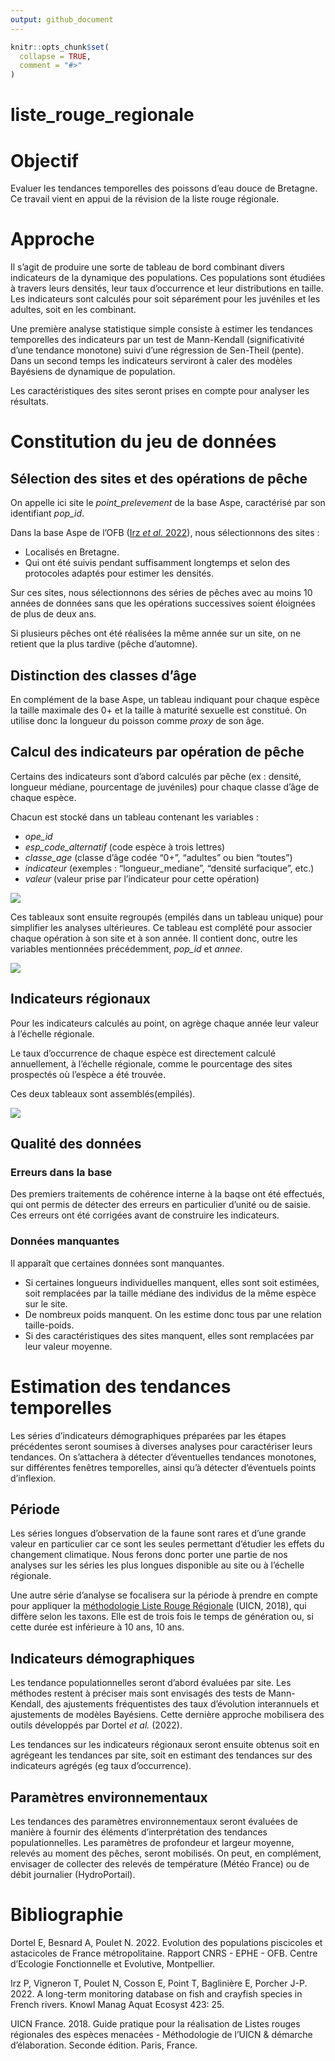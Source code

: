 ```yaml
---
output: github_document
---
```


<!-- README.md is generated from README.Rmd. Please edit that file -->

```r
knitr::opts_chunk$set(
  collapse = TRUE,
  comment = "#>"
)
```

# liste_rouge_regionale

<!-- badges: start -->
<!-- badges: end -->

# Objectif

Evaluer les tendances temporelles des poissons d'eau douce de Bretagne. Ce travail vient en appui de la révision de la liste rouge régionale.

# Approche

Il s'agit de produire une sorte de tableau de bord combinant divers indicateurs de la dynamique des populations. Ces populations sont étudiées à travers leurs densités, leur taux d'occurrence et leur distributions en taille. Les indicateurs sont calculés pour soit séparément pour les juvéniles et les adultes, soit en les combinant.

Une première analyse statistique simple consiste à estimer les tendances temporelles des indicateurs par un test de Mann-Kendall (significativité d'une tendance monotone) suivi d'une régression de Sen-Theil (pente). Dans un second temps les indicateurs serviront à caler des modèles Bayésiens de dynamique de population.

Les caractéristiques des sites seront prises en compte pour analyser les résultats.

# Constitution du jeu de données

## Sélection des sites et des opérations de pêche

On appelle ici site le *point_prelevement* de la base Aspe, caractérisé par son identifiant *pop_id*.

Dans la base Aspe de l'OFB ([Irz *et al.* 2022](https://www.kmae-journal.org/articles/kmae/full_html/2022/01/kmae220057/kmae220057.html)), nous sélectionnons des sites :

- Localisés en Bretagne.
- Qui ont été suivis pendant suffisamment longtemps et selon des protocoles adaptés pour estimer les densités.

Sur ces sites, nous sélectionnons des séries de pêches avec au moins 10 années de données sans que les opérations successives soient éloignées de plus de deux ans.

Si plusieurs pêches ont été réalisées la même année sur un site, on ne retient que la plus tardive (pêche d'automne).

## Distinction des classes d'âge

En complément de la base Aspe, un tableau indiquant pour chaque espèce la taille maximale des 0+ et la taille à maturité sexuelle est constitué. On utilise donc la longueur du poisson comme *proxy* de son âge.

## Calcul des indicateurs par opération de pêche

Certains des indicateurs sont d'abord calculés par pêche (ex : densité, longueur médiane, pourcentage de juvéniles) pour chaque classe d'âge de chaque espèce.

Chacun est stocké dans un tableau contenant les variables :

- *ope_id*
- *esp_code_alternatif* (code espèce à trois lettres)
- *classe_age* (classe d'âge codée "0+", "adultes" ou bien "toutes")
- *indicateur* (exemples : "longueur_mediane", "densité surfacique", etc.)
- *valeur* (valeur prise par l'indicateur pour cette opération)

![](assets/lm_ope.PNG)

Ces tableaux sont ensuite regroupés (empilés dans un tableau unique) pour simplifier les analyses ultérieures. Ce tableau est complété pour associer chaque opération à son site et à son année. Il contient donc, outre les variables mentionnées précédemment, *pop_id* et *annee*.

![](assets/indicateurs_ope.PNG)

## Indicateurs régionaux

Pour les indicateurs calculés au point, on agrège chaque année leur valeur à l'échelle régionale.

Le taux d'occurrence de chaque espèce est directement calculé annuellement, à l'échelle régionale, comme le pourcentage des sites prospectés où l'espèce a été trouvée.

Ces deux tableaux sont assemblés(empilés).

![](assets/indicateurs_annuels.PNG)

## Qualité des données

### Erreurs dans la base

Des premiers traitements de cohérence interne à la baqse ont été effectués, qui ont permis de détecter des erreurs en particulier d'unité ou de saisie. Ces erreurs ont été corrigées avant de construire les indicateurs.

### Données manquantes

Il apparaît que certaines données sont manquantes.

- Si certaines longueurs individuelles manquent, elles sont soit estimées, soit remplacées par la taille médiane des individus de la même espèce sur le site.
- De nombreux poids manquent. On les estime donc tous par une relation taille-poids.
- Si des caractéristiques des sites manquent, elles sont remplacées par leur valeur moyenne.

# Estimation des tendances temporelles

Les séries d'indicateurs démographiques préparées par les étapes précédentes seront soumises à diverses analyses pour caractériser leurs tendances. On s'attachera à détecter d'éventuelles tendances monotones, sur différentes fenêtres temporelles, ainsi qu'à détecter d'éventuels points d'inflexion.

## Période

Les séries longues d'observation de la faune sont rares et d'une grande valeur en particulier car ce sont les seules permettant d'étudier les effets du changement climatique. Nous ferons donc porter une partie de nos analyses sur les séries les plus longues disponible au site ou à l'échelle régionale.

Une autre série d'analyse se focalisera sur la période à prendre en compte pour appliquer la [méthodologie Liste Rouge Régionale](https://uicn.fr/wp-content/uploads/2018/04/guide-pratique-listes-rouges-regionales-especes-menacees.pdf) (UICN, 2018), qui diffère selon les taxons. Elle est de trois fois le temps de génération ou, si cette durée est inférieure à 10 ans, 10 ans.

## Indicateurs démographiques

Les tendance populationnelles seront d'abord évaluées par site. Les méthodes restent à préciser mais sont envisagés des tests de Mann-Kendall, des ajustements fréquentistes des taux d'évolution interannuels et ajustements de modèles Bayésiens. Cette dernière approche mobilisera des outils développés par Dortel *et al.* (2022).

Les tendances sur les indicateurs régionaux seront ensuite obtenus soit en agrégeant les tendances par site, soit en estimant des tendances sur des indicateurs agrégés (eg taux d'occurrence). 

## Paramètres environnementaux

Les tendances des paramètres environnementaux seront évaluées de manière à fournir des éléments d'interprétation des tendances populationnelles. Les paramètres de profondeur et largeur moyenne, relevés au moment des pêches, seront mobilisés. On peut, en complément, envisager de collecter des relevés de température (Météo France) ou de débit journalier (HydroPortail).

# Bibliographie

Dortel E, Besnard A, Poulet N. 2022. Evolution des populations piscicoles et astacicoles de France métropolitaine. Rapport CNRS - EPHE - OFB. Centre d’Ecologie Fonctionnelle et Evolutive, Montpellier.

Irz P, Vigneron T, Poulet N, Cosson E, Point T, Baglinière E, Porcher J-P. 2022. A long-term monitoring database on fish and crayfish species in French rivers. Knowl Manag Aquat Ecosyst 423: 25.

UICN France. 2018. Guide pratique pour la réalisation de Listes rouges régionales des espèces menacées - Méthodologie de l’UICN & démarche d’élaboration. Seconde édition. Paris, France.

